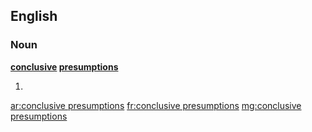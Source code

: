 ==English==

===Noun===
'''[[conclusive]] [[presumption]]s'''

# {{plural of|[[conclusive presumption]]}}

[[ar:conclusive presumptions]]
[[fr:conclusive presumptions]]
[[mg:conclusive presumptions]]